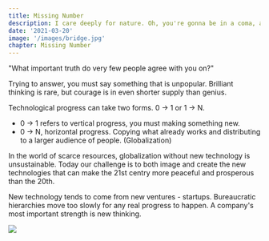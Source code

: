 ```yaml
---
title: Missing Number 
description: I care deeply for nature. Oh, you're gonna be in a coma, all right. He'll want to use your yacht, and I don't want this thing smelling like fish. Get me a vodka rocks. And a piece of toast. No! I was ashamed to be SEEN with you. I like being with you.
date: '2021-03-20'
image: '/images/bridge.jpg'
chapter: Missing Number 
---
```


"What important truth do very few people agree with you on?"

Trying to answer, you must say something that is unpopular. Brilliant thinking is rare, but courage is in even shorter supply than genius.

Technological progress can take two forms. 0 -> 1 or 1 -> N.

- 0 -> 1 refers to vertical progress, you must making something new.
- 0 -> N, horizontal progress. Copying what already works and distributing to a larger audience of people. (Globalization)

In the world of scarce resources, globalization without new technology is unsustainable. Today our challenge is to both image and create the new technologies that can make the 21st centry more peaceful and prosperous than the 20th.

New technology tends to come from new ventures - startups. Bureaucratic hierarchies move too slowly for any real progress to happen. A company's most important strength is new thinking.

<div className="flex flex-col items-center mt-12 mb-12">
  <Image src="/coming-soon-red.gif" width={1200} height={700} />
</div>